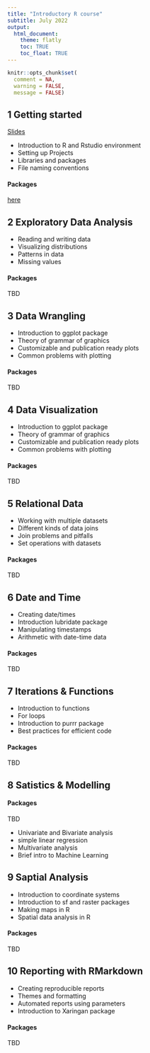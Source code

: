 ```yaml
---
title: "Introductory R course"
subtitle: July 2022
output: 
  html_document:
    theme: flatly
    toc: TRUE
    toc_float: TRUE
---
```


```r
knitr::opts_chunk$set(
  comment = NA, 
  warning = FALSE,
  message = FALSE)
```

## 1 Getting started

[Slides](https://docs.google.com/presentation/d/1wuaTSNCsBhmRUxFx6ADoxvp8UG28uDqVBL3d50BwUBQ/edit?usp=sharing)

-   Introduction to R and Rstudio environment
-   Setting up Projects
-   Libraries and packages
-   File naming conventions

#### Packages

[here](https://here.r-lib.org/)

## 2 Exploratory Data Analysis

-   Reading and writing data
-   Visualizing distributions
-   Patterns in data
-   Missing values

#### Packages
TBD

## 3 Data Wrangling

-   Introduction to ggplot package
-   Theory of grammar of graphics
-   Customizable and publication ready plots
-   Common problems with plotting

#### Packages
TBD

## 4 Data Visualization

-   Introduction to ggplot package
-   Theory of grammar of graphics
-   Customizable and publication ready plots
-   Common problems with plotting

#### Packages
TBD

## 5 Relational Data

-   Working with multiple datasets
-   Different kinds of data joins
-   Join problems and pitfalls
-   Set operations with datasets

#### Packages
TBD

## 6 Date and Time

-   Creating date/times
-   Introduction lubridate package
-   Manipulating timestamps
-   Arithmetic with date-time data

#### Packages
TBD

## 7 Iterations & Functions

-   Introduction to functions
-   For loops
-   Introduction to purrr package
-   Best practices for efficient code

#### Packages
TBD

## 8 Satistics & Modelling

#### Packages
TBD

-   Univariate and Bivariate analysis
-   simple linear regression
-   Multivariate analysis
-   Brief intro to Machine Learning

## 9 Saptial Analysis

-   Introduction to coordinate systems
-   Introduction to sf and raster packages
-   Making maps in R
-   Spatial data analysis in R

#### Packages
TBD

## 10 Reporting with RMarkdown

-   Creating reproducible reports
-   Themes and formatting
-   Automated reports using parameters
-   Introduction to Xaringan package

#### Packages
TBD

